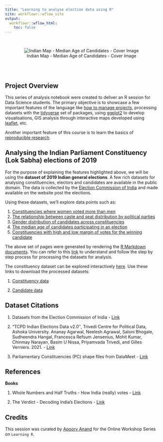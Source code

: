 ```yaml
---
title: "Learning to analyse election data using R"
site: workflowr::wflow_site
output:
  workflowr::wflow_html:
    toc: false
---
```


<br>

<center>![Indian Map - Median Age of Candidates - Cover Image](cover-image-map.png)</center>

<br><br>

## Project Overview

This series of analysis notebook were created to deliver an R session for Data Science students. The primary objective is to showcase a few important features of the language like [how to manage projects](https://workflowr.github.io), processing datasets with the [tidyverse](https://www.tidyverse.org/) set of packages, using [ggplot2](https://ggplot2.tidyverse.org/) to develop visualisations, GIS analysis through interactive maps developed using [leaflet](https://rstudio.github.io/leaflet/), etc.

Another important feature of this course is to learn the basics of [reproducible research](https://cran.r-project.org/web/views/ReproducibleResearch.html). 

## Analysing the Indian Parliament Constituency (Lok Sabha) elections of 2019

For the purpose of explaining the features highlighted above, we will be using the **dataset of 2019 Indian general elections**. A few rich datasets for analysing constituencies, electors and candidates are available in the public domain. The data is collected by the [Election Commission of India](https://eci.gov.in/) and made available on the website post the elections.

Using these datasets, we'll explore data points such as:

1. [Constituencies where women voted more than men](voter-turnout-gender.html)
2. [The relationship between caste and seat distribution by political parties](caste_wise_constituencies.html)
3. [Gender distribution of candidates across constituencies](caste_wise_constituencies.html)
4. [The median age of candidates participating in an election](candidate-profile.html)
5. [Constituencies with high and low margin of votes for the winning candidate](votes-margin-analysis.html)

The above set of pages were generated by rendering the [R Markdown documents](https://github.com/apoorv74/election-analysis-R/tree/master/analysis). 
You can refer to this [link](process.html) to understand and follow the step by step process for processing the datasets for analysis. 

The constituency dataset can be explored interactively [here](explore-constituency-data.html). Use these links to download the processed datasets:

1. [Constituency data](https://github.com/apoorv74/election-analysis-R/blob/master/data/processed/constituency_analysis_file.csv)

2. [Candidate data](https://github.com/apoorv74/election-analysis-R/blob/master/data/processed/constituency_analysis_file.csv)

## Dataset Citations

1. Datasets from the Election Commission of India - [Link](https://eci.gov.in/)

2. “TCPD Indian Elections Data v2.0″, Trivedi Centre for Political Data, Ashoka University.
Ananay Agarwal, Neelesh Agrawal, Saloni Bhogale, Sudheendra Hangal, Francesca Refsum Jensenius, Mohit Kumar, Chinmay Narayan, Basim U Nissa, Priyamvada Trivedi, and Gilles Verniers. 2021. - [Link](https://tcpd.ashoka.edu.in/lok-dhaba/)

3. Parliamentary Constituencies (PC) shape files from DataMeet - [Link](http://projects.datameet.org/maps/parliamentary-constituencies/)

## References

**Books**

1. Whole Numbers and Half Truths - How India (really) votes - [Link](https://www.goodreads.com/book/show/59740806-whole-numbers-and-half-truths)

2. The Verdict - Decoding India's Elections - [Link](https://www.google.co.in/books/edition/The_Verdict/sc6MDwAAQBAJ?hl=en&gbpv=0)

## Credits

This session was curated by [Apoorv Anand](https://github.com/apoorv74/) for the Online Workshop Series on `Learning R`. 
